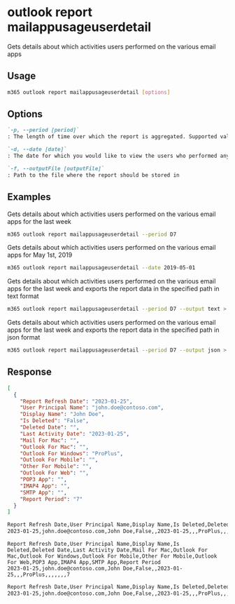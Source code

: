 
# outlook report mailappusageuserdetail

Gets details about which activities users performed on the various email apps

## Usage

```sh
m365 outlook report mailappusageuserdetail [options]
```

## Options

```md defintion-list
`-p, --period [period]`
: The length of time over which the report is aggregated. Supported values `D7,D30,D90,D180`

`-d, --date [date]`
: The date for which you would like to view the users who performed any activity. Supported date format is YYYY-MM-DD. Specify the date or period, but not both

`-f, --outputFile [outputFile]`
: Path to the file where the report should be stored in
```

<Global />

## Examples

Gets details about which activities users performed on the various email apps for the last week

```sh
m365 outlook report mailappusageuserdetail --period D7
```

Gets details about which activities users performed on the various email apps for May 1st, 2019

```sh
m365 outlook report mailappusageuserdetail --date 2019-05-01
```

Gets details about which activities users performed on the various email apps for the last week and exports the report data in the specified path in text format

```sh
m365 outlook report mailappusageuserdetail --period D7 --output text > "mailappusageuserdetail.txt"
```

Gets details about which activities users performed on the various email apps for the last week and exports the report data in the specified path in json format

```sh
m365 outlook report mailappusageuserdetail --period D7 --output json > "mailappusageuserdetail.json"
```

## Response

<Tabs>
  <TabItem value="json" label="JSON">

  ```json
  [
    {
      "Report Refresh Date": "2023-01-25",
      "User Principal Name": "john.doe@contoso.com",
      "Display Name": "John Doe",
      "Is Deleted": "False",
      "Deleted Date": "",
      "Last Activity Date": "2023-01-25",
      "Mail For Mac": "",
      "Outlook For Mac": "",
      "Outlook For Windows": "ProPlus",
      "Outlook For Mobile": "",
      "Other For Mobile": "",
      "Outlook For Web": "",
      "POP3 App": "",
      "IMAP4 App": "",
      "SMTP App": "",
      "Report Period": "7"
    }
  ]
  ```

  </TabItem>
  <TabItem value="text" label="Text">

  ```txt
  Report Refresh Date,User Principal Name,Display Name,Is Deleted,Deleted Date,Last Activity Date,Mail For Mac,Outlook For Mac,Outlook For Windows,Outlook For Mobile,Other For Mobile,Outlook For Web,POP3 App,IMAP4 App,SMTP App,Report Period
  2023-01-25,john.doe@contoso.com,John Doe,False,,2023-01-25,,,ProPlus,,,,,,,7
  ```

  </TabItem>
  <TabItem value="csv" label="CSV">

  ```csv
  Report Refresh Date,User Principal Name,Display Name,Is Deleted,Deleted Date,Last Activity Date,Mail For Mac,Outlook For Mac,Outlook For Windows,Outlook For Mobile,Other For Mobile,Outlook For Web,POP3 App,IMAP4 App,SMTP App,Report Period
  2023-01-25,john.doe@contoso.com,John Doe,False,,2023-01-25,,,ProPlus,,,,,,,7
  ```

  </TabItem>
  <TabItem value="md" label="Markdown">

  ```md
  Report Refresh Date,User Principal Name,Display Name,Is Deleted,Deleted Date,Last Activity Date,Mail For Mac,Outlook For Mac,Outlook For Windows,Outlook For Mobile,Other For Mobile,Outlook For Web,POP3 App,IMAP4 App,SMTP App,Report Period
  2023-01-25,john.doe@contoso.com,John Doe,False,,2023-01-25,,,ProPlus,,,,,,,7
  ```

  </TabItem>
</Tabs>
